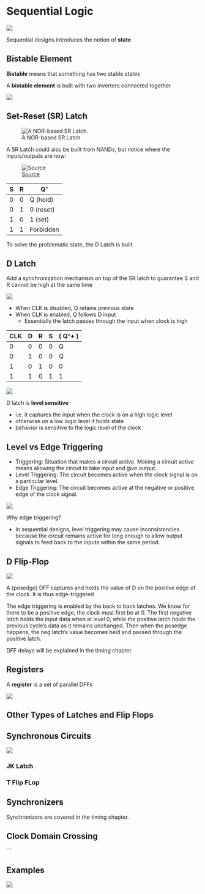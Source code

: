 # Sequential Logic


![](images/sequential/comb-vs-seq.png)

Sequential designs introduces the notion of **state**

## Bistable Element

**Bistable** means that something has two stable states

A **bistable element** is built with two inverters connected together

![](images/sequential/bistable.png)

## Set-Reset (SR) Latch

![A NOR-based SR Latch. ](images/sequential/sr-latch.png)

A SR Latch could also be built from NANDs, but notice where the inputs/outputs are now:

![[Source](https://electronics.stackexchange.com/questions/163164/sr-flip-flop-nor-or-nand)](images/sequential/sr-latch-nand.png)

| S | R | Q⁺       |
|---|---|----------|
| 0 | 0 | Q (hold) |
| 0 | 1 | 0 (reset) |
| 1 | 0 | 1 (set)  |
| 1 | 1 | Forbidden |

To solve the problematic state, the D Latch is built.


## D Latch

Add a synchronization mechanism on top of the SR latch to guarantee S and R cannot be high at the same time

![](images/sequential/d-latch.png)

- When CLK is disabled, Q retains previous state
- When CLK is enabled, Q follows D input
  - Essentially the latch passes through the input when clock is high

| CLK | D | **R** | **S** | \( Q^+ \) |
|----|----|----|----|----|
| 0  | 0  | 0  | 0  | Q  |
| 0  | 1  | 0  | 0  | Q  |
| 1  | 0  | 1  | 0  | 0  |
| 1  | 1  | 0  | 1  | 1  |

![](images/sequential/d-latch-waveform.png)

D latch is **level sensitive**

- i.e. it captures the input when the clock is on a high logic level
- otherwise on a low logic level it holds state
- behavior is sensitive to the logic level of the clock

## Level vs Edge Triggering

- Triggering: Situation that makes a circuit active. Making a circuit active means allowing the circuit to take input and give output. 
- Level Triggering: The circuit becomes active when the clock signal is on a particular level.
- Edge Triggering: The circuit becomes active at the negative or positive edge of the clock signal.

![](images/sequential/level-edge.png)

Why edge triggering?

- In sequential designs, level triggering may cause inconsistencies because the circuit remains active for long enough to allow output signals to feed back to the inputs within the same period.

## D Flip-Flop

![](images/sequential/dff.png)

A (posedge) DFF captures and holds the value of D on the positive edge of the clock. It is thus edge-triggered

The edge triggering is enabled by the back to back latches. We know for there to be a positive edge, the clock must first be at 0. The first negative latch holds the input data when at level 0, while the positive latch holds the previous cycle's data as it remains unchanged. Then when the posedge happens, the neg latch's value becomes held and passed through the positive latch.

DFF delays will be explained in the timing chapter.

## Registers

A **register** is a set of parallel DFFs

![](images/sequential/registers.png)



## Other Types of Latches and Flip Flops


## Synchronous Circuits

![](images/sequential/synchronous.png)



### JK Latch


### T Flip FLop

## Synchronizers

Synchronizers are covered in the timing chapter.

## Clock Domain Crossing

```

## Examples

![](images/sequential/dlatch-ex1.png)